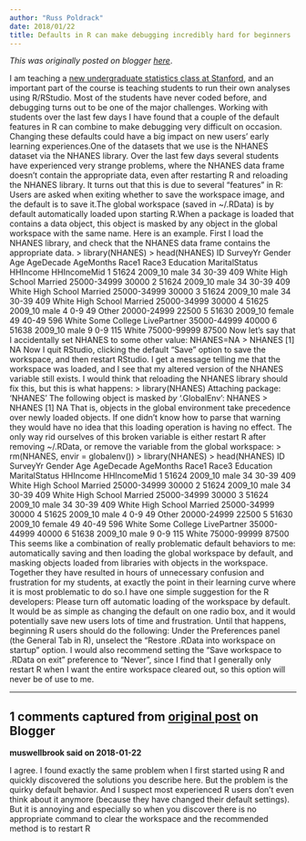 ```yaml
---
author: "Russ Poldrack"
date: 2018/01/22
title: Defaults in R can make debugging incredibly hard for beginners
---
```


*This was originally posted on blogger [here](https://russpoldrack.blogspot.com/2018/01/defaults-in-r-can-make-debugging.html)*.

I am teaching a [new undergraduate statistics class at Stanford](https://psych10.github.io/), and an important part of the course is teaching students to run their own analyses using R/RStudio.  Most of the students have never coded before, and debugging turns out to be one of the major challenges. Working with students over the last few days I have found that a couple of the default features in R can combine to make debugging very difficult on occasion.  Changing these defaults could have a big impact on new users' early learning experiences.One of the datasets that we use is the NHANES dataset via the NHANES library.  Over the last few days several students have experienced very strange problems, where the NHANES data frame doesn’t contain the appropriate data, even after restarting R and reloading the NHANES library.  It turns out that this is due to several “features” in R: Users are asked when exiting whether to save the workspace image, and the default is to save it.The global workspace (saved in ~/.RData) is by default automatically loaded upon starting R.When a package is loaded that contains a data object, this object is masked by any object in the global workspace with the same name.  Here is an example.  First I load the NHANES library, and check that the NHANES data frame contains the appropriate data. > library(NHANES) > head(NHANES)      ID SurveyYr Gender Age AgeDecade AgeMonths Race1 Race3    Education MaritalStatus    HHIncome HHIncomeMid 1 51624  2009_10   male  34     30-39       409 White  <NA>  High School       Married 25000-34999       30000 2 51624  2009_10   male  34     30-39       409 White  <NA>  High School       Married 25000-34999       30000 3 51624  2009_10   male  34     30-39       409 White  <NA>  High School       Married 25000-34999       30000 4 51625  2009_10   male   4       0-9        49 Other  <NA>         <NA>          <NA> 20000-24999       22500 5 51630  2009_10 female  49     40-49       596 White  <NA> Some College   LivePartner 35000-44999       40000 6 51638  2009_10   male   9       0-9       115 White  <NA>         <NA>          <NA> 75000-99999       87500 Now let’s say that I accidentally set NHANES to some other value: NHANES=NA > NHANES [1] NA Now I quit RStudio, clicking the default “Save” option to save the workspace, and then restart RStudio. I get a message telling me that the workspace was loaded, and I see that my altered version of the NHANES variable still exists.  I would think that reloading the NHANES library should fix this, but this is what happens: > library(NHANES) Attaching package: ‘NHANES’ The following object is masked _by_ ‘.GlobalEnv’:     NHANES > NHANES [1] NA That is, objects in the global environment take precedence over newly loaded objects.  If one didn't know how to parse that warning they would have no idea that this loading operation is having no effect.  The only way rid ourselves of this broken variable is either restart R after removing ~/.RData, or remove the variable from the global workspace: > rm(NHANES, envir = globalenv()) > library(NHANES) > head(NHANES)      ID SurveyYr Gender Age AgeDecade AgeMonths Race1 Race3    Education MaritalStatus    HHIncome HHIncomeMid 1 51624  2009_10   male  34     30-39       409 White  <NA>  High School       Married 25000-34999       30000 2 51624  2009_10   male  34     30-39       409 White  <NA>  High School       Married 25000-34999       30000 3 51624  2009_10   male  34     30-39       409 White  <NA>  High School       Married 25000-34999       30000 4 51625  2009_10   male   4       0-9        49 Other  <NA>         <NA>          <NA> 20000-24999       22500 5 51630  2009_10 female  49     40-49       596 White  <NA> Some College   LivePartner 35000-44999       40000 6 51638  2009_10   male   9       0-9       115 White  <NA>         <NA>          <NA> 75000-99999       87500 This seems like a combination of really problematic default behaviors to me: automatically saving and then loading the global workspace by default, and masking objects loaded from libraries with objects in the workspace.  Together they have resulted in hours of unnecessary confusion and frustration for my students, at exactly the point in their learning curve where it is most problematic to do so.I have one simple suggestion for the R developers: Please turn off automatic loading of the workspace by default.  It would be as simple as changing the default on one radio box, and it would potentially save new users lots of time and frustration. Until that happens, beginning R users should do the following:  Under the Preferences panel (the General Tab in R), unselect the “Restore .RData into workspace on startup” option.  I would also recommend setting the “Save workspace to .RData on exit” preference to “Never”, since I find that I generally only restart R when I want the entire workspace cleared out, so this option will never be of use to me.

---

## 1 comments captured from [original post](https://russpoldrack.blogspot.com/2018/01/defaults-in-r-can-make-debugging.html) on Blogger

**muswellbrook said on 2018-01-22**

I agree. I found exactly the same problem when I first started using R and quickly discovered the solutions you describe here. But the problem is the quirky default behavior. And I suspect most experienced R users don’t even think about it anymore (because they have changed their default settings). But it is annoying and especially so when you discover there is no appropriate command to clear the workspace and the  recommended method is to restart R

